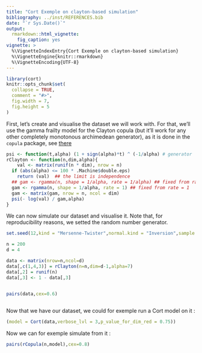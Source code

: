 ```yaml
---
title: "Cort Exemple on clayton-based simulation"
bibliography: ../inst/REFERENCES.bib
date: "`r Sys.Date()`"
output:
  rmarkdown::html_vignette:
    fig_caption: yes
vignette: >
  %\VignetteIndexEntry{Cort Exemple on clayton-based simulation}
  %\VignetteEngine{knitr::rmarkdown}
  %\VignetteEncoding{UTF-8}
---
```




```r
library(cort)
knitr::opts_chunk$set(
  collapse = TRUE,
  comment = "#>",
  fig.width = 7,
  fig.height = 5
)
```


First, let's create and visualise the dataset we will work with. For that, we'll use the gamma frailty model for the Clayton copula (but it'll work for any other completely monotonous archimedean generator), as it is done in the `copula` package, see [there](https://github.com/cran/copula/blob/6e0a5f0332776c24b2f53a81b11a8c66cc3f996d/R/claytonCopula.R#L82)

```r
psi <- function(t,alpha) (1 + sign(alpha)*t) ^ (-1/alpha) # generator
rClayton <- function(n,dim,alpha){
    val <- matrix(runif(n * dim), nrow = n)
  if (abs(alpha) <= 100 * .Machine$double.eps)
    return (val)  ## the limit is independence
  ## gam <- rgamma(n, shape = 1/alpha, rate = 1/alpha) ## fixed from rate = 1
  gam <- rgamma(n, shape = 1/alpha, rate = 1) ## fixed from rate = 1
  gam <- matrix(gam, nrow = n, ncol = dim)
  psi(- log(val) / gam,alpha)
}
```

We can now simulate our dataset and visualise it. Note that, for reproducibility reasons, we setted the random number generator.


```r
set.seed(12,kind = "Mersenne-Twister",normal.kind = "Inversion",sample.kind = "Rejection")

n = 200
d = 4

data <- matrix(nrow=n,ncol=d)
data[,c(1,4,3)] = rClayton(n=n,dim=d-1,alpha=7)
data[,2] = runif(n)
data[,3] <- 1 - data[,3]


pairs(data,cex=0.6)
  
```

Now that we have our dataset, we could for exemple run a Cort model on it : 

```r
(model = Cort(data,verbose_lvl = 3,p_value_for_dim_red = 0.75))
```



Now we can for exemple simulate from it : 


```r
pairs(rCopula(n,model),cex=0.8)

```








































